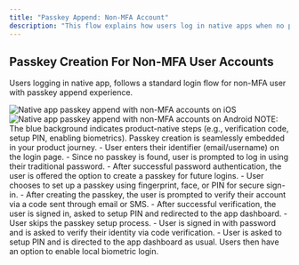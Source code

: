 ```yaml
---
title: "Passkey Append: Non-MFA Account"
description: "This flow explains how users log in native apps when no passkey is set up for a non-MFA account. The process ensures secure access and encourages passwordless adoption by combining traditional login and passkey creation opportunities."
---
```


## Passkey Creation For Non-MFA User Accounts

Users logging in native app, follows a standard login flow for non-MFA user with passkey append experience.

<Tabs>
<Tab title="iOS">
    <Frame caption="Native: iOS passkey append, non-MFA accounts">
        <img
            src="/images/authentication-flow/native-app/non-mfa-append-ios-native.png"
            alt="Native app passkey append with non-MFA accounts on iOS"
        />
    </Frame>
</Tab>

  <Tab title="Android">
    <Frame caption="Native: Android passkey append, non-MFA accounts">
      <img src="/images/authentication-flow/native-app/non-mfa-append-android-native.png" alt="Native app passkey append with non-MFA accounts on Android" />
    </Frame>
  </Tab>
</Tabs>

<Info>
    NOTE: The blue background indicates product-native steps (e.g., verification
    code, setup PIN, enabling biometrics). Passkey creation is seamlessly
    embedded in your product journey.
</Info>
<Steps>
     <Step title="Login when user has no passkeys">
        - User enters their identifier (email/username) on the login page.
        - Since no passkey is found, user is prompted to log in using their traditional password.
        - After successful password authentication, the user is offered the option to create a passkey for future logins.
    </Step>
    <Step title="Creating a passkey after login">
        - User chooses to set up a passkey using fingerprint, face, or PIN for secure sign-in.
        - After creating the passkey, the user is prompted to verify their account via a code sent through email or SMS.
        - After successful verification, the user is signed in, asked to setup PIN and redirected to the app
        dashboard.
    </Step>
    <Step title="Skipping the passkey creation">
        - User skips the passkey setup process.
        - User is signed in with password and is asked to verify their identity via code verification.
        - User is asked to setup PIN and is directed to the app dashboard as usual. Users then have an option to enable local biometric login.
    </Step>

</Steps>
